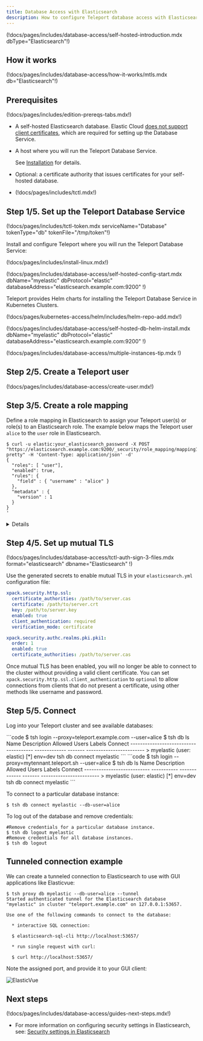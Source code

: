 ```yaml
---
title: Database Access with Elasticsearch
description: How to configure Teleport database access with Elasticsearch.
---
```


(!docs/pages/includes/database-access/self-hosted-introduction.mdx dbType="Elasticsearch"!)

## How it works

(!docs/pages/includes/database-access/how-it-works/mtls.mdx db="Elasticsearch"!)

## Prerequisites

(!docs/pages/includes/edition-prereqs-tabs.mdx!)

- A self-hosted Elasticsearch database. Elastic Cloud [does not support client certificates](https://www.elastic.co/guide/en/cloud/current/ec-restrictions.html#ec-restrictions-security), which are required for setting up the Database Service.

- A host where you will run the Teleport Database Service.

  See [Installation](../../installation.mdx) for details.

- Optional: a certificate authority that issues certificates for
  your self-hosted database.

- (!docs/pages/includes/tctl.mdx!)

## Step 1/5. Set up the Teleport Database Service

(!docs/pages/includes/tctl-token.mdx serviceName="Database" tokenType="db" tokenFile="/tmp/token"!)

Install and configure Teleport where you will run the Teleport Database Service:

<Tabs>
<TabItem label="Linux Server">

(!docs/pages/includes/install-linux.mdx!)

(!docs/pages/includes/database-access/self-hosted-config-start.mdx dbName="myelastic" dbProtocol="elastic" databaseAddress="elasticsearch.example.com:9200" !)

</TabItem>
<TabItem label="Kubernetes Cluster">
  Teleport provides Helm charts for installing the Teleport Database Service in Kubernetes Clusters.

  (!docs/pages/kubernetes-access/helm/includes/helm-repo-add.mdx!)

  (!docs/pages/includes/database-access/self-hosted-db-helm-install.mdx dbName="myelastic" dbProtocol="elastic" databaseAddress="elasticsearch.example.com:9200" !)
</TabItem>
</Tabs>

(!docs/pages/includes/database-access/multiple-instances-tip.mdx !)

## Step 2/5. Create a Teleport user

(!docs/pages/includes/database-access/create-user.mdx!)

## Step 3/5. Create a role mapping

Define a role mapping in Elasticsearch to assign your Teleport user(s) or role(s) to an Elasticsearch role.
The example below maps the Teleport user `alice` to the `user` role in Elasticsearch.

```code
$ curl -u elastic:your_elasticsearch_password -X POST "https://elasticsearch.example.com:9200/_security/role_mapping/mapping1?pretty" -H 'Content-Type: application/json' -d'
{
  "roles": [ "user"],
  "enabled": true,
  "rules": {
    "field" : { "username" : "alice" }
  },
  "metadata" : {
    "version" : 1
  }
}
'
```

<Details title="Role Mapping with wildcards">

In a scenario where Teleport is using [single sign-on](../../access-controls/sso.mdx) you may want to define a mapping for all users to a role:

```code
$ curl -u elastic:your_elasticsearch_password -X POST "https://elasticsearch.example.com:9200/_security/role_mapping/mapping1?pretty" -H 'Content-Type: application/json' -d'
{
  "roles": [ "monitoring"],
  "enabled": true,
  "rules": {
    "field" : { "username" : "*@example.com" }
  },
  "metadata" : {
    "version" : 1
  }
}
'
```

</Details>

## Step 4/5. Set up mutual TLS

(!docs/pages/includes/database-access/tctl-auth-sign-3-files.mdx format="elasticsearch" dbname="Elasticsearch" !)

Use the generated secrets to enable mutual TLS in your `elasticsearch.yml` configuration
file:

```yml
xpack.security.http.ssl:
  certificate_authorities: /path/to/server.cas
  certificate: /path/to/server.crt
  key: /path/to/server.key
  enabled: true
  client_authentication: required
  verification_mode: certificate

xpack.security.authc.realms.pki.pki1:
  order: 1
  enabled: true
  certificate_authorities: /path/to/server.cas
```

Once mutual TLS has been enabled, you will no longer be able to connect to the cluster without
providing a valid client certificate. You can set `xpack.security.http.ssl.client_authentication`
to `optional` to allow connections from clients that do not present a certificate, using other
methods like username and password.

## Step 5/5. Connect

Log into your Teleport cluster and see available databases:

<Tabs>
  <TabItem label="Self-Hosted">
    ```code
    $ tsh login --proxy=teleport.example.com --user=alice
    $ tsh db ls
    Name                        Description Allowed Users Labels  Connect
    --------------------------- ----------- ------------- ------- ------------------------
    > myelastic (user: elastic)             [*]           env=dev tsh db connect myelastic
    ```
  </TabItem>
  <TabItem label="Teleport Cloud">
    ```code
    $ tsh login --proxy=mytennant.teleport.sh --user=alice
    $ tsh db ls
    Name                        Description Allowed Users Labels  Connect
    --------------------------- ----------- ------------- ------- ------------------------
    > myelastic (user: elastic)             [*]           env=dev tsh db connect myelastic
    ```
  </TabItem>
</Tabs>

To connect to a particular database instance:

```code
$ tsh db connect myelastic --db-user=alice
```

To log out of the database and remove credentials:

```code
#Remove credentials for a particular database instance.
$ tsh db logout myelastic
#Remove credentials for all database instances.
$ tsh db logout
```

## Tunneled connection example

We can create a tunneled connection to Elasticsearch to use with GUI applications like Elasticvue:

```code
$ tsh proxy db myelastic --db-user=alice --tunnel
Started authenticated tunnel for the Elasticsearch database "myelastic" in cluster "teleport.example.com" on 127.0.0.1:53657.

Use one of the following commands to connect to the database:

  * interactive SQL connection: 

  $ elasticsearch-sql-cli http://localhost:53657/

  * run single request with curl: 

  $ curl http://localhost:53657/
```

Note the assigned port, and provide it to your GUI client:

![ElasticVue](../../../img/database-access/guides/elasticvue.png)

## Next steps

(!docs/pages/includes/database-access/guides-next-steps.mdx!)
- For more information on configuring security settings in Elasticsearch, see:
[Security settings in Elasticsearch](https://www.elastic.co/guide/en/elasticsearch/reference/current/security-settings.html)
